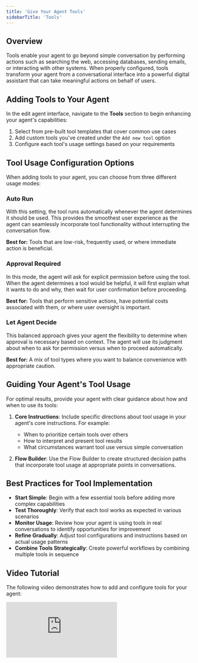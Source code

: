 ```yaml
---
title: 'Give Your Agent Tools'
sidebarTitle: 'Tools'
---
```


## Overview

Tools enable your agent to go beyond simple conversation by performing actions such as searching the web, accessing databases, sending emails, or interacting with other systems. When properly configured, tools transform your agent from a conversational interface into a powerful digital assistant that can take meaningful actions on behalf of users.

## Adding Tools to Your Agent

In the edit agent interface, navigate to the **Tools** section to begin enhancing your agent's capabilities:

1. Select from pre-built tool templates that cover common use cases
2. Add custom tools you've created under the `Add new tool` option
3. Configure each tool's usage settings based on your requirements

## Tool Usage Configuration Options

When adding tools to your agent, you can choose from three different usage modes:

### Auto Run

With this setting, the tool runs automatically whenever the agent determines it should be used. This provides the smoothest user experience as the agent can seamlessly incorporate tool functionality without interrupting the conversation flow.

**Best for:** Tools that are low-risk, frequently used, or where immediate action is beneficial.

### Approval Required

In this mode, the agent will ask for explicit permission before using the tool. When the agent determines a tool would be helpful, it will first explain what it wants to do and why, then wait for user confirmation before proceeding.

**Best for:** Tools that perform sensitive actions, have potential costs associated with them, or where user oversight is important.

### Let Agent Decide

This balanced approach gives your agent the flexibility to determine when approval is necessary based on context. The agent will use its judgment about when to ask for permission versus when to proceed automatically.

**Best for:** A mix of tool types where you want to balance convenience with appropriate caution.

## Guiding Your Agent's Tool Usage

For optimal results, provide your agent with clear guidance about how and when to use its tools:

1. **Core Instructions**: Include specific directions about tool usage in your agent's core instructions. For example:
   - When to prioritize certain tools over others
   - How to interpret and present tool results
   - What circumstances warrant tool use versus simple conversation

2. **Flow Builder**: Use the Flow Builder to create structured decision paths that incorporate tool usage at appropriate points in conversations.

## Best Practices for Tool Implementation

- **Start Simple**: Begin with a few essential tools before adding more complex capabilities
- **Test Thoroughly**: Verify that each tool works as expected in various scenarios
- **Monitor Usage**: Review how your agent is using tools in real conversations to identify opportunities for improvement
- **Refine Gradually**: Adjust tool configurations and instructions based on actual usage patterns
- **Combine Tools Strategically**: Create powerful workflows by combining multiple tools in sequence

## Video Tutorial

The following video demonstrates how to add and configure tools for your agent:

<div
  style={{
    width: '100%',
    position: 'relative',
    paddingTop: '61.46%',
  }}>
  <iframe
    src="https://fast.wistia.com/embed/medias/wljsikc7w4"
    frameBorder="0"
    style={{
      position: 'absolute',
      top: 0,left: 0, width: '100%', height: '100%',
      borderRadius: '10px',
    }}/>
</div>


## Common Tool Categories

While the specific tools available depend on your implementation, common categories include:

- **Information Retrieval**: Search engines, knowledge bases, document repositories

- **Communication**: Email, messaging, notifications
- **Data Processing**: Analysis, transformation, summarization
- **Integration**: Connecting with external systems and APIs
- **Content Creation**: Generating text, images, or other media

By thoughtfully selecting and configuring the right tools for your agent, you can create a powerful assistant that delivers exceptional value to your users through both conversation and action.